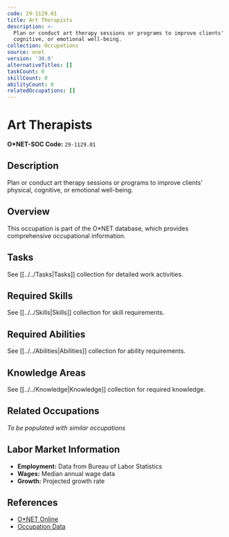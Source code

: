 ```yaml
---
code: 29-1129.01
title: Art Therapists
description: >-
  Plan or conduct art therapy sessions or programs to improve clients' physical,
  cognitive, or emotional well-being.
collection: Occupations
source: onet
version: '30.0'
alternativeTitles: []
taskCount: 0
skillCount: 0
abilityCount: 0
relatedOccupations: []
---
```

# Art Therapists

**O*NET-SOC Code:** `29-1129.01`

## Description

Plan or conduct art therapy sessions or programs to improve clients' physical, cognitive, or emotional well-being.

## Overview

This occupation is part of the O*NET database, which provides comprehensive occupational information.

## Tasks

See [[../../Tasks|Tasks]] collection for detailed work activities.

## Required Skills

See [[../../Skills|Skills]] collection for skill requirements.

## Required Abilities

See [[../../Abilities|Abilities]] collection for ability requirements.

## Knowledge Areas

See [[../../Knowledge|Knowledge]] collection for required knowledge.

## Related Occupations

*To be populated with similar occupations*

## Labor Market Information

- **Employment:** Data from Bureau of Labor Statistics
- **Wages:** Median annual wage data
- **Growth:** Projected growth rate

## References

- [O*NET Online](https://www.onetonline.org/link/summary/29-1129.01)
- [Occupation Data](https://www.onetcenter.org/)
